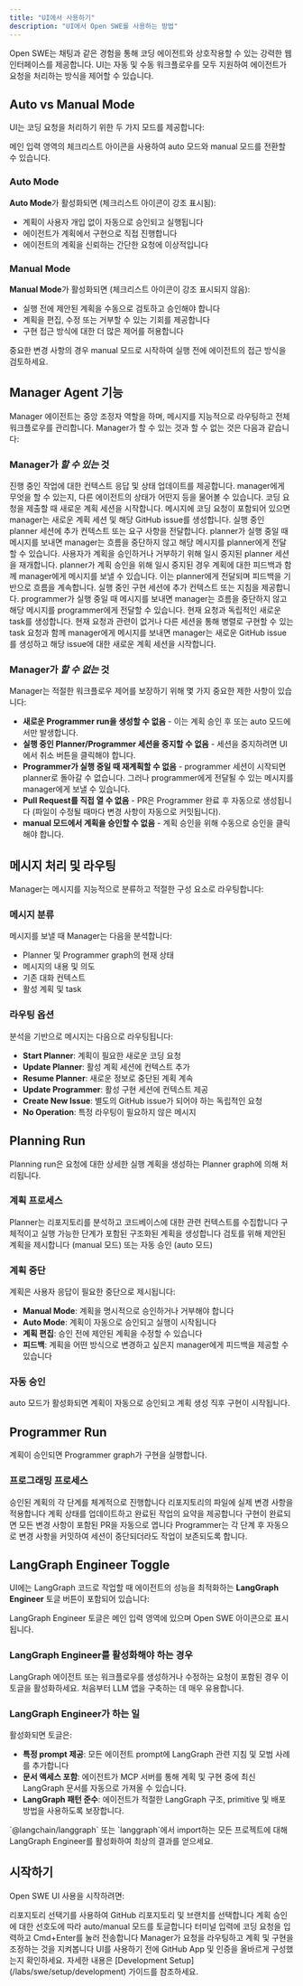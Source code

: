 ```yaml
---
title: "UI에서 사용하기"
description: "UI에서 Open SWE를 사용하는 방법"
---
```


Open SWE는 채팅과 같은 경험을 통해 코딩 에이전트와 상호작용할 수 있는 강력한 웹 인터페이스를 제공합니다. UI는 자동 및 수동 워크플로우를 모두 지원하여 에이전트가 요청을 처리하는 방식을 제어할 수 있습니다.

## Auto vs Manual Mode

UI는 코딩 요청을 처리하기 위한 두 가지 모드를 제공합니다:

<Note>
  메인 입력 영역의 체크리스트 아이콘을 사용하여 auto 모드와 manual 모드를 전환할 수 있습니다.
</Note>

### Auto Mode

**Auto Mode**가 활성화되면 (체크리스트 아이콘이 강조 표시됨):

- 계획이 사용자 개입 없이 자동으로 승인되고 실행됩니다
- 에이전트가 계획에서 구현으로 직접 진행합니다
- 에이전트의 계획을 신뢰하는 간단한 요청에 이상적입니다

### Manual Mode

**Manual Mode**가 활성화되면 (체크리스트 아이콘이 강조 표시되지 않음):

- 실행 전에 제안된 계획을 수동으로 검토하고 승인해야 합니다
- 계획을 편집, 수정 또는 거부할 수 있는 기회를 제공합니다
- 구현 접근 방식에 대한 더 많은 제어를 허용합니다

<Tip>
  중요한 변경 사항의 경우 manual 모드로 시작하여 실행 전에 에이전트의 접근 방식을 검토하세요.
</Tip>

## Manager Agent 기능

Manager 에이전트는 중앙 조정자 역할을 하며, 메시지를 지능적으로 라우팅하고 전체 워크플로우를 관리합니다. Manager가 할 수 있는 것과 할 수 없는 것은 다음과 같습니다:

### Manager가 _할 수 있는_ 것

<Steps>
  <Step title="사용자 메시지에 응답">
    진행 중인 작업에 대한 컨텍스트 응답 및 상태 업데이트를 제공합니다.
    manager에게 무엇을 할 수 있는지, 다른 에이전트의 상태가 어떤지 등을 물어볼 수 있습니다.
  </Step>
  <Step title="새로운 Planning Run 생성">
    코딩 요청을 제출할 때 새로운 계획 세션을 시작합니다. 메시지에 코딩 요청이 포함되어 있으면 manager는 새로운 계획 세션 및 해당 GitHub issue를 생성합니다.
  </Step>
  <Step title="활성 Planning Run에 메시지 전송">
    실행 중인 planner 세션에 추가 컨텍스트 또는 요구 사항을 전달합니다. planner가 실행 중일 때 메시지를 보내면 manager는 흐름을 중단하지 않고 해당 메시지를 planner에게 전달할 수 있습니다.
  </Step>
  <Step title="중단된 Planner 재개">
    사용자가 계획을 승인하거나 거부하기 위해 일시 중지된 planner 세션을 재개합니다. planner가 계획 승인을 위해 일시 중지된 경우 계획에 대한 피드백과 함께 manager에게 메시지를 보낼 수 있습니다. 이는 planner에게 전달되며 피드백을 기반으로 흐름을 계속합니다.
  </Step>
  <Step title="활성 Programmer Run에 메시지 전송">
    실행 중인 구현 세션에 추가 컨텍스트 또는 지침을 제공합니다. programmer가 실행 중일 때 메시지를 보내면 manager는 흐름을 중단하지 않고 해당 메시지를 programmer에게 전달할 수 있습니다.
  </Step>
  <Step title="새로운 task 생성">
    현재 요청과 독립적인 새로운 task를 생성합니다. 현재 요청과 관련이 없거나 다른 세션을 통해 병렬로 구현할 수 있는 task 요청과 함께 manager에게 메시지를 보내면 manager는 새로운 GitHub issue를 생성하고 해당 issue에 대한 새로운 계획 세션을 시작합니다.
  </Step>
</Steps>

### Manager가 _할 수 없는_ 것

<Note>
  Manager는 적절한 워크플로우 제어를 보장하기 위해 몇 가지 중요한 제한 사항이 있습니다:
</Note>

- **새로운 Programmer run을 생성할 수 없음** - 이는 계획 승인 후 또는 auto 모드에서만 발생합니다.
- **실행 중인 Planner/Programmer 세션을 중지할 수 없음** - 세션을 중지하려면 UI에서 취소 버튼을 클릭해야 합니다.
- **Programmer가 실행 중일 때 재계획할 수 없음** - programmer 세션이 시작되면 planner로 돌아갈 수 없습니다. 그러나 programmer에게 전달될 수 있는 메시지를 manager에게 보낼 수 있습니다.
- **Pull Request를 직접 열 수 없음** - PR은 Programmer 완료 후 자동으로 생성됩니다 (파일이 수정될 때마다 변경 사항이 자동으로 커밋됩니다).
- **manual 모드에서 계획을 승인할 수 없음** - 계획 승인을 위해 수동으로 승인을 클릭해야 합니다.

## 메시지 처리 및 라우팅

Manager는 메시지를 지능적으로 분류하고 적절한 구성 요소로 라우팅합니다:

### 메시지 분류

메시지를 보낼 때 Manager는 다음을 분석합니다:

- Planner 및 Programmer graph의 현재 상태
- 메시지의 내용 및 의도
- 기존 대화 컨텍스트
- 활성 계획 및 task

### 라우팅 옵션

분석을 기반으로 메시지는 다음으로 라우팅됩니다:

- **Start Planner**: 계획이 필요한 새로운 코딩 요청
- **Update Planner**: 활성 계획 세션에 컨텍스트 추가
- **Resume Planner**: 새로운 정보로 중단된 계획 계속
- **Update Programmer**: 활성 구현 세션에 컨텍스트 제공
- **Create New Issue**: 별도의 GitHub issue가 되어야 하는 독립적인 요청
- **No Operation**: 특정 라우팅이 필요하지 않은 메시지

## Planning Run

Planning run은 요청에 대한 상세한 실행 계획을 생성하는 Planner graph에 의해 처리됩니다.

### 계획 프로세스

<Steps>
  <Step title="컨텍스트 수집">
    Planner는 리포지토리를 분석하고 코드베이스에 대한 관련 컨텍스트를 수집합니다
  </Step>
  <Step title="계획 생성">
    구체적이고 실행 가능한 단계가 포함된 구조화된 계획을 생성합니다
  </Step>
  <Step title="계획 제시">
    검토를 위해 제안된 계획을 제시합니다 (manual 모드) 또는 자동 승인 (auto 모드)
  </Step>
</Steps>

### 계획 중단

계획은 사용자 응답이 필요한 중단으로 제시됩니다:

- **Manual Mode**: 계획을 명시적으로 승인하거나 거부해야 합니다
- **Auto Mode**: 계획이 자동으로 승인되고 실행이 시작됩니다
- **계획 편집**: 승인 전에 제안된 계획을 수정할 수 있습니다
- **피드백**: 계획을 어떤 방식으로 변경하고 싶은지 manager에게 피드백을 제공할 수 있습니다

### 자동 승인

auto 모드가 활성화되면 계획이 자동으로 승인되고 계획 생성 직후 구현이 시작됩니다.

## Programmer Run

계획이 승인되면 Programmer graph가 구현을 실행합니다.

### 프로그래밍 프로세스

<Steps>
  <Step title="계획 실행">
    승인된 계획의 각 단계를 체계적으로 진행합니다
  </Step>
  <Step title="코드 구현">
    리포지토리의 파일에 실제 변경 사항을 적용합니다
  </Step>
  <Step title="진행 상황 추적">
    계획 상태를 업데이트하고 완료된 작업의 요약을 제공합니다
  </Step>
  <Step title="Pull Request 생성">
    구현이 완료되면 모든 변경 사항이 포함된 PR을 자동으로 엽니다
  </Step>
</Steps>

<Note>
  Programmer는 각 단계 후 자동으로 변경 사항을 커밋하여 세션이 중단되더라도 작업이 보존되도록 합니다.
</Note>

## LangGraph Engineer Toggle

UI에는 LangGraph 코드로 작업할 때 에이전트의 성능을 최적화하는 **LangGraph Engineer** 토글 버튼이 포함되어 있습니다:

<Note>
  LangGraph Engineer 토글은 메인 입력 영역에 있으며 Open SWE 아이콘으로 표시됩니다.
</Note>

### LangGraph Engineer를 활성화해야 하는 경우

LangGraph 에이전트 또는 워크플로우를 생성하거나 수정하는 요청이 포함된 경우 이 토글을 활성화하세요. 처음부터 LLM 앱을 구축하는 데 매우 유용합니다.

### LangGraph Engineer가 하는 일

활성화되면 토글은:

- **특정 prompt 제공**: 모든 에이전트 prompt에 LangGraph 관련 지침 및 모범 사례를 추가합니다
- **문서 액세스 포함**: 에이전트가 MCP 서버를 통해 계획 및 구현 중에 최신 LangGraph 문서를 자동으로 가져올 수 있습니다.
- **LangGraph 패턴 준수**: 에이전트가 적절한 LangGraph 구조, primitive 및 배포 방법을 사용하도록 보장합니다.

<Tip>
  `@langchain/langgraph` 또는 `langgraph`에서 import하는 모든 프로젝트에 대해 LangGraph Engineer를 활성화하여 최상의 결과를 얻으세요.
</Tip>

## 시작하기

Open SWE UI 사용을 시작하려면:

<Steps>
  <Step title="리포지토리 선택">
    리포지토리 선택기를 사용하여 GitHub 리포지토리 및 브랜치를 선택합니다
  </Step>
  <Step title="모드 선택">
    계획 승인에 대한 선호도에 따라 auto/manual 모드를 토글합니다
  </Step>
  <Step title="요청 제출">
    터미널 입력에 코딩 요청을 입력하고 Cmd+Enter를 눌러 전송합니다
  </Step>
  <Step title="진행 상황 모니터링">
    Manager가 요청을 라우팅하고 계획 및 구현을 조정하는 것을 지켜봅니다
  </Step>
</Steps>

<Note>
  UI를 사용하기 전에 GitHub App 및 인증을 올바르게 구성했는지 확인하세요. 자세한 내용은 [Development Setup](/labs/swe/setup/development) 가이드를 참조하세요.
</Note>